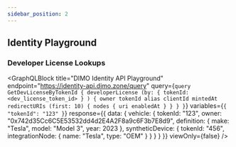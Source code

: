 ```yaml
---
sidebar_position: 2
---
```



## Identity Playground

### Developer License Lookups

<GraphQLBlock
  title="DIMO Identity API Playground"
  endpoint="https://identity-api.dimo.zone/query"
  query={`query GetDevLicenseByTokenId {
    developerLicense (by: { tokenId: <dev_license_token_id> } ) {
      owner
      tokenId
      alias
      clientId
      mintedAt
      redirectURIs (first: 10) {
        nodes {
          uri
          enabledAt
        }
      }
    }
}`}
  variables={`{
  "tokenId": "123"
}`}
  response={{
    data: {
      vehicle: {
        tokenId: "123",
        owner: "0x742d35Cc6C5E53532dd4d2E4A2F8a9c6F3b7E8d9",
        definition: {
          make: "Tesla",
          model: "Model 3",
          year: 2023
        },
        syntheticDevice: {
          tokenId: "456",
          integrationNode: {
            name: "Tesla",
            type: "OEM"
          }
        }
      }
    }
  }}
  viewOnly={false}
/>
